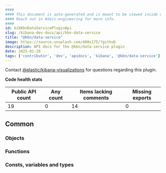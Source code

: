 ```yaml
---
####
#### This document is auto-generated and is meant to be viewed inside our experimental, new docs system.
#### Reach out in #docs-engineering for more info.
####
id: kibKbnDataServicePluginApi
slug: /kibana-dev-docs/api/kbn-data-service
title: "@kbn/data-service"
image: https://source.unsplash.com/400x175/?github
description: API docs for the @kbn/data-service plugin
date: 2025-01-28
tags: ['contributor', 'dev', 'apidocs', 'kibana', '@kbn/data-service']
---
```




Contact [@elastic/kibana-visualizations](https://github.com/orgs/elastic/teams/kibana-visualizations) for questions regarding this plugin.

**Code health stats**

| Public API count  | Any count | Items lacking comments | Missing exports |
|-------------------|-----------|------------------------|-----------------|
| 19 | 0 | 14 | 0 |

## Common

### Objects
<DocDefinitionList data={kbnDataServiceObj.common.objects}/>

### Functions
<DocDefinitionList data={kbnDataServiceObj.common.functions}/>

### Consts, variables and types
<DocDefinitionList data={kbnDataServiceObj.common.misc}/>

